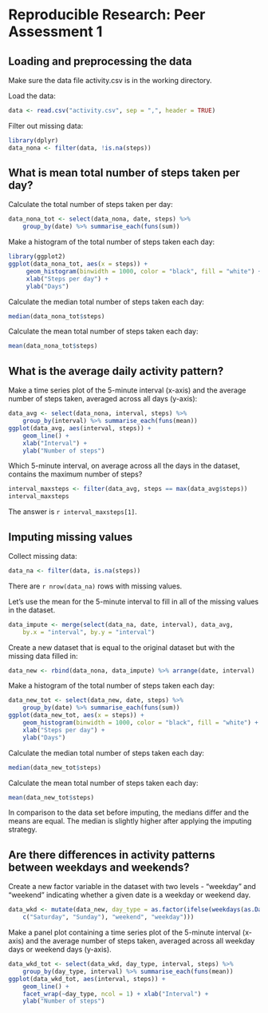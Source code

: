 Reproducible Research: Peer Assessment 1
========================================

## Loading and preprocessing the data

Make sure the data file activity.csv is in the working directory.

Load the data:
```r
data <- read.csv("activity.csv", sep = ",", header = TRUE)
```

Filter out missing data:
```r
library(dplyr)
data_nona <- filter(data, !is.na(steps))
```


## What is mean total number of steps taken per day?

Calculate the total number of steps taken per day:
```r
data_nona_tot <- select(data_nona, date, steps) %>%
    group_by(date) %>% summarise_each(funs(sum))
```

Make a histogram of the total number of steps taken each day:
```r
library(ggplot2)
ggplot(data_nona_tot, aes(x = steps)) +
     geom_histogram(binwidth = 1000, color = "black", fill = "white") +
     xlab("Steps per day") +
     ylab("Days")
```

Calculate the median total number of steps taken each day:
```r
median(data_nona_tot$steps)
```

Calculate the mean total number of steps taken each day:
```r
mean(data_nona_tot$steps)
```

## What is the average daily activity pattern?
Make a time series plot of the 5-minute interval (x-axis) and the average number of steps taken, averaged across all days (y-axis):
```r
data_avg <- select(data_nona, interval, steps) %>% 
    group_by(interval) %>% summarise_each(funs(mean))
ggplot(data_avg, aes(interval, steps)) +
    geom_line() +
    xlab("Interval") +
    ylab("Number of steps")
```

Which 5-minute interval, on average across all the days in the dataset, contains the maximum number of steps?

```r
interval_maxsteps <- filter(data_avg, steps == max(data_avg$steps))
interval_maxsteps
```

The answer is `r interval_maxsteps[1]`.

## Imputing missing values

Collect missing data:
```r
data_na <- filter(data, is.na(steps))
```

There are `r nrow(data_na)` rows with missing values. 

Let's use the mean for the 5-minute interval to fill in all of the missing values in the dataset.

```r
data_impute <- merge(select(data_na, date, interval), data_avg, 
    by.x = "interval", by.y = "interval")
```

Create a new dataset that is equal to the original dataset but with the missing data filled in:
```r
data_new <- rbind(data_nona, data_impute) %>% arrange(date, interval)
```

Make a histogram of the total number of steps taken each day:
```r
data_new_tot <- select(data_new, date, steps) %>% 
    group_by(date) %>% summarise_each(funs(sum))
ggplot(data_new_tot, aes(x = steps)) +
    geom_histogram(binwidth = 1000, color = "black", fill = "white") +
    xlab("Steps per day") +
    ylab("Days")
```

Calculate the median total number of steps taken each day:
```r
median(data_new_tot$steps)
```

Calculate the mean total number of steps taken each day:
```r
mean(data_new_tot$steps)
```

In comparison to the data set before imputing, the medians differ and the means are equal. The median is slightly higher after applying the imputing strategy.

## Are there differences in activity patterns between weekdays and weekends?

Create a new factor variable in the dataset with two levels - "weekday" and "weekend" indicating whether a given date is a weekday or weekend day.
```r
data_wkd <- mutate(data_new, day_type = as.factor(ifelse(weekdays(as.Date(date)) %in% 
    c("Saturday", "Sunday"), "weekend", "weekday")))
```

Make a panel plot containing a time series plot of the 5-minute interval (x-axis) and the average number of steps taken, averaged across all weekday days or weekend days (y-axis). 

```r
data_wkd_tot <- select(data_wkd, day_type, interval, steps) %>% 
    group_by(day_type, interval) %>% summarise_each(funs(mean))
ggplot(data_wkd_tot, aes(interval, steps)) +
    geom_line() +
    facet_wrap(~day_type, ncol = 1) + xlab("Interval") +
    ylab("Number of steps")
```

